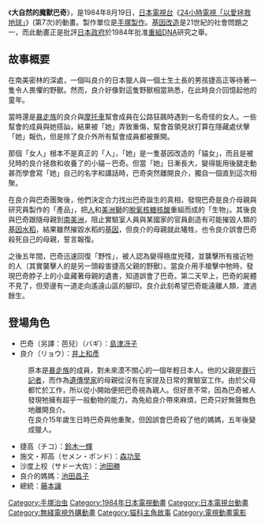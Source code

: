 {{Infobox animanga/Headerofja
|標題= 大自然的魔獸巴奇
|圖像= 
|尺寸= 
|說明= 
|日文名稱= 大自然の魔獣 バギ
|英文名稱= Bagi, the Monster of Mighty Nature
|假名= だいしぜんのまじゅうバギ
|羅馬字=Daishizen no Majū Bagi
|類型= 
}}
{{Infobox animanga/TVAnime
|標題= 
|原作= 
|導演= [[手塚治虫|手塚治虫]]
|企畫= 
|人物設定= 
|動畫製作= 
|製作= [[手塚製作|手塚製作]]
|播放電視台= [[日本電視放送網株式會社|日本電視放送網株式會社]]
|其他電視台= 
|播放開始= 1984年8月19日
|播放結束= <br>1984年8月19日
|話數= 全1集
|其他= 
|Copyright= 
}}
{{Infobox animanga/Footerofja}}
《'''大自然的魔獸巴奇'''》，是1984年8月19日，[[日本電視台|日本電視台]]《[[24小時電視「以愛拯救地球」|24小時電視「以愛拯救地球」]]》(第7次)的動畫。製作單位是[[手塚製作|手塚製作]]。[[基因改造|基因改造]]是21世紀的社會問題之一，而此動畫正是批評[[日本政府|日本政府]]於1984年批准[[重組DNA|重組DNA]]研究之舉。

==故事概要==
在南美密林的深處，一個叫良介的日本獵人與一個土生土長的男孩捷高正等待著一隻令人畏懼的野獸。然而，良介好像對這隻野獸相當熟悉，在此時良介回憶起他的童年。

當時還是[[暴走族|暴走族]]的良介與[[摩托車|摩托車]]幫會成員在公路狂飆時遇到一名奇怪的女人。一些幫會的成員與她搭訕，結果被「她」弄致重傷，幫會首領見狀打算在隱藏處伏擊「她」報仇，但是除了良介外所有幫會成員都被撕開。

那個「女人」根本不是真正的「人」，「她」是一隻基因改造的「貓女」，而且是被兒時的良介拯救和收養了的小貓－巴奇。但當「她」日漸長大，變得能用後腿走動甚而學會寫「她」自己的名字和講話時，巴奇突然離開良介，獨自一個直到這次相聚。

在良介與巴奇團聚後，他們決定合力找出巴奇誕生的真相，發現巴奇是良介母親與研究員製作的「產品」，把[[人|人]]和[[美洲獅|美洲獅]]的[[脫氧核糖核酸|脫氧核糖核酸]]重組而成的「生物」。其後良與巴奇跟隨母親到[[南美洲|南美洲]]，阻止實驗室人員與某國家的官員創造有可能摧毀人類的[[基因水稻|基因水稻]]，結果雖然摧毀水稻的[[基因|基因]]，但良介的母親就此犧牲，也令良介誤會巴奇殺死自己的母親，誓言報復。

之後五年間，巴奇迅速回復「野性」，被人認為變得極度兇殘，並襲擊所有接近牠的人（其實襲擊人的是另一頭殺害捷高父親的野獸）。當良介用手槍擊中牠時，發現巴奇脖子上的小盒藏著母親的遺書，知道誤會了巴奇。第二天早上，巴奇的屍體不見了，但旁邊有一道走向遙遠山區的腳印。良介此刻希望巴奇能遠離人類，渡過餘生。

== 登場角色 ==
* 巴奇（另譯：芭兒）（バギ）：[[島津冴子|島津冴子]]
* 良介（リョウ）：[[井上和彥|井上和彥]]
: 原本是[[暴走族|暴走族]]的成員，對未來漠不關心的一個年輕日本人。他的父親是[[罪行記者|罪行記者]]，而作為[[遺傳學家|遺傳學家]]的母親從沒有在家提及日常的實驗室工作。由於父母都忙於工作，所以從小開始便把巴奇視為親人。但好景不常，因為巴奇被人發現牠擁有超乎一般動物的能力，為免給良介帶來麻煩，巴奇只好無聲無色地離開良介。
: 在良介15年歲生日時巴奇與他重聚，但因誤會巴奇殺了他的媽媽，五年後變成獵人。 
* 捷高（チコ）：[[鈴木一輝|鈴木一輝]]
* 施文・邦高（セメン・ボンド）：[[森功至|森功至]]
* 沙度上校（サドー大佐）：[[池田勝|池田勝]]
* 良介的媽媽：[[池田昌子|池田昌子]]
* 總統：[[藤本讓|藤本讓]]
{{手塚治虫}}
{{24小時電視「以愛拯救地球」動畫}}
{{DEFAULTSORT:Daishizen no Majuu Bagi}}
[[Category:手塚治虫|Category:手塚治虫]]
[[Category:1984年日本電視動畫|Category:1984年日本電視動畫]]
[[Category:日本電視台動畫|Category:日本電視台動畫]]
[[Category:無綫電視外購動畫|Category:無綫電視外購動畫]]
[[Category:猫科主角故事|Category:猫科主角故事]]
[[Category:電視動畫電影|Category:電視動畫電影]]